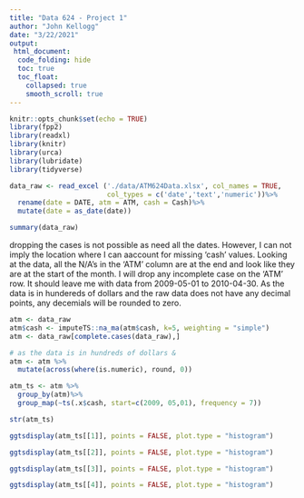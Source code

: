 ```yaml
---
title: "Data 624 - Project 1"
author: "John Kellogg"
date: "3/22/2021"
output: 
 html_document:
  code_folding: hide
  toc: true
  toc_float: 
    collapsed: true
    smooth_scroll: true
---
```


```r
knitr::opts_chunk$set(echo = TRUE)
library(fpp2)
library(readxl)
library(knitr)
library(urca)
library(lubridate)
library(tidyverse)
```


```r
data_raw <- read_excel ('./data/ATM624Data.xlsx', col_names = TRUE,
                        col_types = c('date','text','numeric'))%>%
  rename(date = DATE, atm = ATM, cash = Cash)%>%
  mutate(date = as_date(date))
```

```r
summary(data_raw)
```

dropping the cases is not possible as need all the dates.  However, I can not imply the location where I can aaccount for missing 'cash' values.  Looking at the data, all the N/A's in the 'ATM' column are at the end and look like they are at the start of the month. I will drop any incomplete case on the 'ATM' row.  It should leave me with data from 	2009-05-01 to 2010-04-30. As the data is in hundereds of dollars and the raw data does not have any decimal points, any decemials will be rounded to zero.

```r
atm <- data_raw
atm$cash <- imputeTS::na_ma(atm$cash, k=5, weighting = "simple")
atm <- data_raw[complete.cases(data_raw),]

# as the data is in hundreds of dollars &
atm <- atm %>%
  mutate(across(where(is.numeric), round, 0))
```

```r
atm_ts <- atm %>%
  group_by(atm)%>%
  group_map(~ts(.x$cash, start=c(2009, 05,01), frequency = 7))

str(atm_ts)
```

```r
ggtsdisplay(atm_ts[[1]], points = FALSE, plot.type = "histogram")
```

```r
ggtsdisplay(atm_ts[[2]], points = FALSE, plot.type = "histogram")
```

```r
ggtsdisplay(atm_ts[[3]], points = FALSE, plot.type = "histogram")
```

```r
ggtsdisplay(atm_ts[[4]], points = FALSE, plot.type = "histogram")
```

